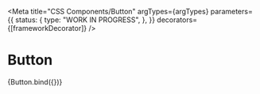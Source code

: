 
<Meta
  title="CSS Components/Button"
  argTypes={argTypes}
  parameters={{
    status: {
      type: "WORK IN PROGRESS",
    },
  }}
  decorators={[frameworkDecorator]}
/>

# Button

<Canvas>
  <Story name="Button" args={exampleArgs}>
    {Button.bind({})}
  </Story>
</Canvas>

<ArgsTable story="Button" />
